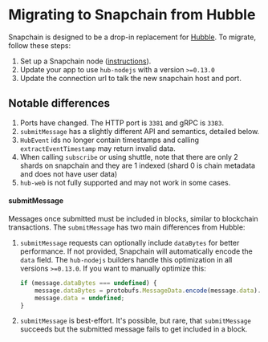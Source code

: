 # Migrating to Snapchain from Hubble

Snapchain is designed to be a drop-in replacement for [Hubble](https://github.com/farcasterxyz/hub-monorepo). To migrate, follow these steps:  

1. Set up a Snapchain node ([instructions](/guides/running-a-node)). 
2. Update your app to use `hub-nodejs` with a version `>=0.13.0` 
3. Update the connection url to talk the new snapchain host and port. 

## Notable differences

1. Ports have changed. The HTTP port is `3381` and gRPC is `3383`.
2. `submitMessage` has a slightly different API and semantics, detailed below. 
3. `HubEvent` ids no longer contain timestamps and calling `extractEventTimestamp` may return invalid data. 
4. When calling `subscribe` or using shuttle, note that there are only 2 shards on snapchain and they are 1 indexed (shard 0 is chain metadata and does not have user data)
5. `hub-web` is not fully supported and may not work in some cases. 


#### submitMessage

Messages once submitted must be included in blocks, similar to blockchain transactions. The `submitMessage` has two main differences from Hubble: 

1. `submitMessage` requests can optionally include `dataBytes` for better performance. If not provided, Snapchain will automatically encode the `data` field. The `hub-nodejs` builders handle this optimization in all versions `>=0.13.0`. If you want to manually optimize this:
    ```typescript
    if (message.dataBytes === undefined) {
        message.dataBytes = protobufs.MessageData.encode(message.data).finish();
        message.data = undefined;
    }
    ```
2. `submitMessage` is best-effort. It's possible, but rare, that `submitMessage` succeeds but the submitted message fails to get included in a block.


